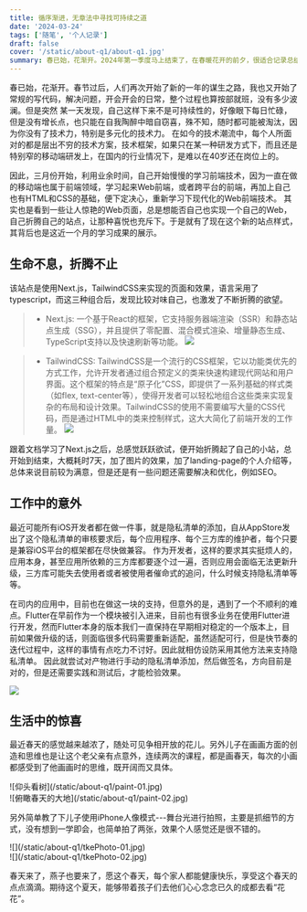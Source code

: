 ```yaml
---
title: 循序渐进，无章法中寻找可持续之道
date: '2024-03-24'
tags: ['随笔', '个人记录']
draft: false 
cover: '/static/about-q1/about-q1.jpg'
summary: 春已始，花渐开。2024年第一季度马上结束了，在春暖花开的前夕，很适合记录总结下这段时间的点点滴滴，否则当遗忘成了习惯，生活可能也失去了星星点点的的趣味。
---
```


春已始，花渐开。春节过后，人们再次开始了新的一年的谋生之路，我也又开始了常规的写代码，解决问题，开会开会的日常，整个过程也算按部就班，没有多少波澜。但是突然
某一天发现，自己这样下来不是可持续性的，好像眼下每日忙碌，但是没有增长点，也只能在自我陶醉中暗自窃喜，殊不知，随时都可能被淘汰，因为你没有了技术力，特别是多元化的技术力。
在如今的技术潮流中，每个人所面对的都是层出不穷的技术方案，技术框架，如果只在某一种研发方式下，而且还是特别窄的移动端研发上，在国内的行业情况下，是难以在40岁还在岗位上的。

因此，三月份开始，利用业余时间，自己开始慢慢的学习前端技术，因为一直在做的移动端也属于前端领域，学习起来Web前端，或者跨平台的前端，再加上自己也有HTML和CSS的基础，便下定决心，重新学习下现代化的Web前端技术。
其实也是看到一些让人惊艳的Web页面，总是想能否自己也实现一个自己的Web，自己折腾自己的站点，让那种喜悦也充斥下。于是就有了现在这个新的站点样式，其背后也是这近一个月的学习成果的展示。

## 生命不息，折腾不止

该站点是使用Next.js，TailwindCSS来实现的页面和效果，语言采用了typescript，而这三种组合后，发现比较对味自己，也激发了不断折腾的欲望。

> * Next.js: 一个基于React的框架，它支持服务器端渲染（SSR）和静态站点生成（SSG），并且提供了零配置、混合模式渲染、增量静态生成、TypeScript支持以及快速刷新等功能。
> ![](/static/about-q1/nextjs.png)

> * TailwindCSS: TailwindCSS是一个流行的CSS框架，它以功能类优先的方式工作，允许开发者通过组合预定义的类来快速构建现代网站和用户界面。这个框架的特点是“原子化”CSS，即提供了一系列基础的样式类（如flex, text-center等），使得开发者可以轻松地组合这些类来实现复杂的布局和设计效果。TailwindCSS的使用不需要编写大量的CSS代码，而是通过HTML中的类来控制样式，这大大简化了前端开发的工作量。
> ![](/static/about-q1/tailwindcss.png)

跟着文档学习了Next.js之后，总感觉跃跃欲试，便开始折腾起了自己的小站，总开始到结束，大概耗时7天，加了图片的效果，加了landing-page的个人介绍等，总体来说目前较为满意，但是还是有一些问题还需要解决和优化，例如SEO。

## 工作中的意外

最近可能所有iOS开发者都在做一件事，就是隐私清单的添加，自从AppStore发出了这个隐私清单的审核要求后，每个应用程序、每个三方库的维护者，每个只要是兼容iOS平台的框架都在尽快做兼容。
作为开发者，这样的要求其实挺烦人的，应用本身，甚至应用所依赖的三方库都要逐个过一遍，否则应用会面临无法更新升级，三方库可能失去使用者或者被使用者催命式的追问，什么时候支持隐私清单等等。

在司内的应用中，目前也在做这一块的支持，但意外的是，遇到了一个不顺利的难点。Flutter在早前作为一个模块被引入进来，目前也有很多业务在使用Flutter进行开发，然而Flutter本身的版本我们一直保持在早期相对稳定的一个版本上，目前如果做升级的话，则面临很多代码需要重新适配，虽然适配可行，但是快节奏的迭代过程中，这样的事情有点吃力不讨好。因此就相仿设防采用其他方法来支持隐私清单。
因此就尝试对产物进行手动的隐私清单添加，然后做签名，方向目前是对的，但是还需要实践和测试后，才能检验效果。

![](/static/about-q1/privicyinfo.png)

## 生活中的惊喜

最近春天的感觉越来越浓了，随处可见争相开放的花儿。另外儿子在画画方面的创造和思维也是让这个老父亲有点意外，连续两次的课程，都是画春天，每次的小画都感受到了他画画时的思维，既开阔而又具体。

<div className="-mx-2 flex flex-wrap overflow-hidden xl:-mx-2">
  <div className="my-1 w-full object-cover max-h-96 overflow-hidden px-2 xl:my-1 xl:w-1/2 xl:px-2 hover:scale-105 transition-all duration-500 cursor-pointer">
    ![仰头看树](/static/about-q1/paint-01.jpg)
  </div>
  <div className="my-1 w-full object-cover max-h-96 overflow-hidden px-2 xl:my-1 xl:w-1/2 xl:px-2 hover:scale-105 transition-all duration-500 cursor-pointer">
    ![俯瞰春天的大地](/static/about-q1/paint-02.jpg)
  </div>
</div>

另外简单教了下儿子使用iPhone人像模式---舞台光进行拍照，主要是抓细节的方式，没有想到一学即会，也简单拍了两张，效果个人感觉还是很不错的。

<div className="-mx-2 flex flex-wrap overflow-hidden xl:-mx-2">
  <div className="my-1 w-full object-cover max-h-96 overflow-hidden px-2 xl:my-1 xl:w-1/2 xl:px-2 hover:scale-105 transition-all duration-500 cursor-pointer">
    ![](/static/about-q1/tkePhoto-01.jpg)
  </div>
  <div className="my-1 w-full object-cover max-h-96 overflow-hidden px-2 xl:my-1 xl:w-1/2 xl:px-2 hover:scale-105 transition-all duration-500 cursor-pointer">
    ![](/static/about-q1/tkePhoto-02.jpg)
  </div>
</div>

春天来了，燕子也要来了，愿这个春天，每个家人都能健康快乐，享受这个春天的点点滴滴。期待这个夏天，能够带着孩子们去他们心心念念已久的成都去看“花花”。